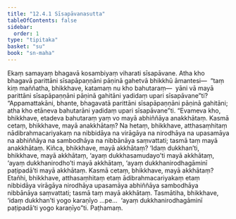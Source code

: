 ```yaml
---
title: "12.4.1 Sīsapāvanasutta"
tableOfContents: false
sidebar:
  order: 1
type: "tipitaka"
basket: "su"
book: "sn-maha"
---
```



<DynamicBreadcrumb />

<Division number="1101" book="sn-maha">

<Paragraph number="2308" book="sn-maha">
Ekaṃ samayaṃ bhagavā kosambiyaṃ viharati sīsapāvane. Atha kho bhagavā parittāni sīsapāpaṇṇāni pāṇinā gahetvā bhikkhū āmantesi—  “taṃ kiṃ maññatha, bhikkhave, katamaṃ nu kho bahutaraṃ—  yāni vā mayā parittāni sīsapāpaṇṇāni pāṇinā gahitāni yadidaṃ upari sīsapāvane”ti? “Appamattakāni, bhante, bhagavatā parittāni sīsapāpaṇṇāni pāṇinā gahitāni; atha kho etāneva bahutarāni yadidaṃ upari sīsapāvane”ti. “Evameva kho, bhikkhave, etadeva bahutaraṃ yaṃ vo mayā abhiññāya anakkhātaṃ. Kasmā cetaṃ, bhikkhave, mayā anakkhātaṃ? Na hetaṃ, bhikkhave, atthasaṃhitaṃ nādibrahmacariyakaṃ na nibbidāya na virāgāya na nirodhāya na upasamāya na abhiññāya na sambodhāya na nibbānāya saṃvattati; tasmā taṃ mayā anakkhātaṃ.
</Paragraph>

<Paragraph number="2309" book="sn-maha">
Kiñca, bhikkhave, mayā akkhātaṃ? ‘Idaṃ dukkhan’ti, bhikkhave, mayā akkhātaṃ, ‘ayaṃ dukkhasamudayo’ti mayā akkhātaṃ, ‘ayaṃ dukkhanirodho’ti mayā akkhātaṃ, ‘ayaṃ dukkhanirodhagāminī paṭipadā’ti mayā akkhātaṃ.
</Paragraph>

<Paragraph number="2310" book="sn-maha">
Kasmā cetaṃ, bhikkhave, mayā akkhātaṃ? Etañhi, bhikkhave, atthasaṃhitaṃ etaṃ ādibrahmacariyakaṃ etaṃ nibbidāya virāgāya nirodhāya upasamāya abhiññāya sambodhāya nibbānāya saṃvattati; tasmā taṃ mayā akkhātaṃ.
</Paragraph>

<Paragraph number="2311" book="sn-maha">
Tasmātiha, bhikkhave, ‘idaṃ dukkhan’ti yogo karaṇīyo …pe…  ‘ayaṃ dukkhanirodhagāminī paṭipadā’ti yogo karaṇīyo”ti.

</Paragraph>
</Division>

<Paragraph number="2312" type="center" book="sn-maha">
Paṭhamaṃ.
</Paragraph>